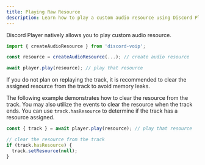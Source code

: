 ```yaml
---
title: Playing Raw Resource
description: Learn how to play a custom audio resource using Discord Player
---
```


Discord Player natively allows you to play custom audio resource.

```js title="play-raw.js"
import { createAudioResource } from 'discord-voip';

const resource = createAudioResource(...); // create audio resource

await player.play(resource); // play that resource
```

<Callout type="warning">
  If you do not plan on replaying the track, it is recommended to clear the assigned resource from the track to avoid
  memory leaks.
</Callout>

The following example demonstrates how to clear the resource from the track. You may also utilize the events to clear the resource when the track ends. You can use `track.hasResource` to determine if the track has a resource assigned.

```js title="play-raw.js"
const { track } = await player.play(resource); // play that resource

// clear the resource from the track
if (track.hasResource) {
  track.setResource(null);
}
```
